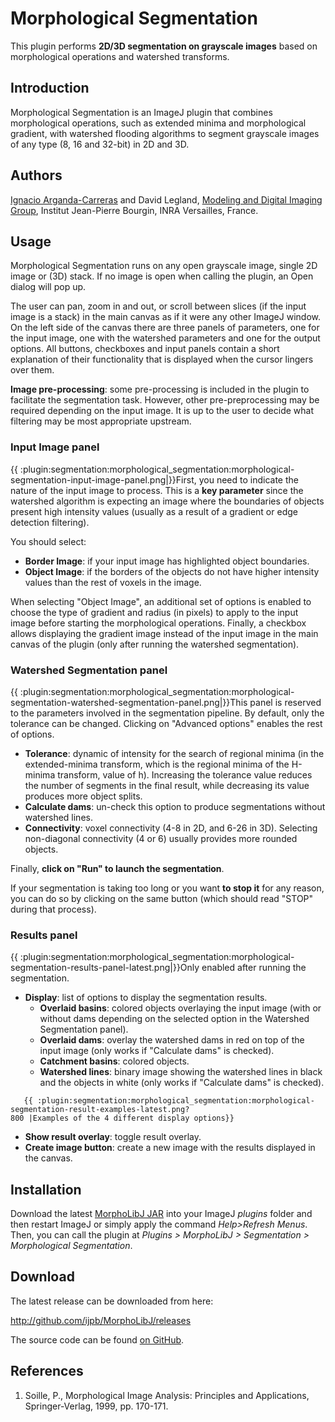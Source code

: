 = Morphological Segmentation =
This plugin performs '''2D/3D segmentation on grayscale images''' based on morphological operations and watershed transforms.

{{:plugin:segmentation:morphological_segmentation:morphological-segmentation-front-new.png?700|General aspect of the plugin}}
== Introduction ==
Morphological Segmentation is an ImageJ plugin that combines morphological operations, such as extended minima and morphological gradient, with watershed flooding algorithms to segment grayscale images of any type (8, 16 and 32-bit) in 2D and 3D. 
== Authors ==
[[https://sites.google.com/site/iargandacarreras/|Ignacio Arganda-Carreras]] and David Legland, [[http://www-ijpb.versailles.inra.fr/en/bc/equipes/modelisation-imagerie/index.html|Modeling and Digital Imaging Group]], Institut Jean-Pierre Bourgin, INRA Versailles, France. 

== Usage ==
Morphological Segmentation runs on any open grayscale image, single 2D image or (3D) stack. If no image is open when calling the plugin, an Open dialog will pop up.

The user can pan, zoom in and out, or scroll between slices (if the input image is a stack) in the main canvas as if it were any other ImageJ window. On the left side of the canvas there are three panels of parameters, one for the input image, one with the watershed parameters and one for the output options. All buttons, checkboxes and input panels contain a short explanation of their functionality that is displayed when the cursor lingers over them.

'''Image pre-processing''': some pre-processing is included in the plugin to facilitate the segmentation task. However, other pre-preprocessing may be required depending on the input image. It is up to the user to decide what filtering may be most appropriate upstream.
=== Input Image panel ===
{{ :plugin:segmentation:morphological_segmentation:morphological-segmentation-input-image-panel.png|}}First, you need to indicate the nature of the input image to process. This is a '''key parameter''' since the watershed algorithm is expecting an image where the boundaries of objects present high intensity values (usually as a result of a gradient or edge detection filtering).

You should select:
* '''Border Image''': if your input image has highlighted object boundaries.
* '''Object Image''': if the borders of the objects do not have higher intensity values than the rest of voxels in the image.

When selecting "Object Image", an additional set of options is enabled to choose the type of gradient and radius (in pixels) to apply to the input image before starting the morphological operations. Finally, a checkbox allows displaying the gradient image instead of the input image in the main canvas of the plugin (only after running the watershed segmentation).

=== Watershed Segmentation panel ===
{{ :plugin:segmentation:morphological_segmentation:morphological-segmentation-watershed-segmentation-panel.png|}}This panel is reserved to the parameters involved in the segmentation pipeline. By default, only the tolerance can be changed. Clicking on "Advanced options" enables the rest of options.
* '''Tolerance''': dynamic of intensity for the search of regional minima (in the extended-minima transform, which is the regional minima of the H-minima transform, value of h). Increasing the tolerance value reduces the number of segments in the final result, while decreasing its value produces more object splits.
* '''Calculate dams''': un-check this option to produce segmentations without watershed lines.
* '''Connectivity''': voxel connectivity (4-8 in 2D, and 6-26 in 3D). Selecting non-diagonal connectivity (4 or 6) usually provides more rounded objects.
  
Finally, '''click on "Run" to launch the segmentation'''.

If your segmentation is taking too long or you want '''to stop it''' for any reason, you can do so by clicking on the same button (which should read "STOP" during that process).

=== Results panel ===
{{ :plugin:segmentation:morphological_segmentation:morphological-segmentation-results-panel-latest.png|}}Only enabled after running the segmentation.
* '''Display''': list of options to display the segmentation results.
** '''Overlaid basins''': colored objects overlaying the input image (with or without dams depending on the selected option in the Watershed Segmentation panel).
** '''Overlaid dams''': overlay the watershed dams in red on top of the input image (only works if "Calculate dams" is checked).
** '''Catchment basins''': colored objects.
** '''Watershed lines''': binary image showing the watershed lines in black and the objects in white (only works if "Calculate dams" is checked).
    {{ :plugin:segmentation:morphological_segmentation:morphological-segmentation-result-examples-latest.png?800 |Examples of the 4 different display options}}
* '''Show result overlay''': toggle result overlay.
* '''Create image button''': create a new image with the results displayed in the canvas. 

== Installation ==
Download the latest [[https://github.com/ijpb/MorphoLibJ/releases|MorphoLibJ JAR]] into your ImageJ ''plugins'' folder and then restart ImageJ or simply apply the command ''Help>Refresh Menus''. Then, you can call the plugin at ''Plugins > MorphoLibJ > Segmentation > Morphological Segmentation''.

== Download ==
The latest release can be downloaded from here:

http://github.com/ijpb/MorphoLibJ/releases

The source code can be found [[http://github.com/ijpb/MorphoLibJ|on GitHub]].

== References ==
# Soille, P., Morphological Image Analysis: Principles and Applications, Springer-Verlag, 1999, pp. 170-171.
